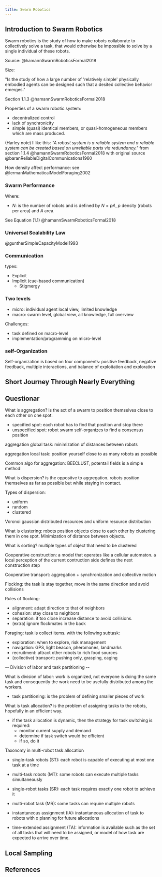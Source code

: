 ```yaml
---
title: Swarm Robotics
---
```


## Introduction to Swarm Robotics

<Definition term="Swarm Robotics">
Swarm robotics is the study of how to make robots collaborate to collectively solve a task, that would otherwise be impossible to solve by a single individual of these robots.
</Definition>

Source: @hamannSwarmRoboticsFormal2018

Size:

<Equation
    formula="10^{2} < \textrm{N} \ll 10^{23} "
    description="Plausible range for a swarm system."
/>

<Definition term="Swarm Robotics">
"Is the study of how a large number of 'relatively simple' physically embodied agents can be designed such that a desited collective behavior emerges."
</Definition>

Section 1.1.3 @hamannSwarmRoboticsFormal2018

Properties of a swarm robotic system:
- decentralized control
- lack of synchronicity
- simple (quasi) identical members, or quasi-homogeneous members which are mass produced.

(Harley note) I like this: *"A robust system is a reliable system and a reliable system can be created based on unreliable parts via redundancy."* from section 1.1.4 @hamannSwarmRoboticsFormal2018 with original source @baranReliableDigitalCommunications1960

How density affect performance: see @lermanMathematicalModelForaging2002

### Swarm Performance

<Equation
    formula="\Pi(N) = \frac{N}{e^{N}}"
    description="Swarm performance"
/>

Where:
- $N$: is the number of robots and is defined by $N=pA$, $p$ density (robots per area) and $A$ area.

See Equation (1.1) @hamannSwarmRoboticsFormal2018

### Universal Scalability Law

@guntherSimpleCapacityModel1993

### Communication

types:
- Explicit
- Implicit (cue-based communication)
    - Stigmergy

### Two levels

- micro: individual agent local view, limited knowledge
- macro: swarm level, global view, all knowledge, full overview

Challenges:
- task defined on macro-level
- implementation/programming on micro-level

### self-Organization

Self-organization is based on four components: positive feedback, negative feedback, multiple interactions, and balance of exploitation and exploration

## Short Journey Through Nearly Everything



## Questionar

What is aggregation? is the act of a swarm to position themselves close to each other on one spot.
- specified spot: each robot has to find that position and stop there
- unspecified spot: robot swarm self-organizes to find a consensus position

aggregation global task: minimization of distances between robots

aggregation local task: position yourself close to as many robots as possible

Common algo for aggregation: BEECLUST, potentail fields is a simple method

What is dispersion? is the oppositve to aggregation. robots position themselves as far as possible but while staying in contact.

Types of dispersion:
- uniform
- random
- clustered

Voronoi gaussian distributed resources and uniform resource distribution

What is clustering: robots position objects close to each other by clustering them in one spot. Minimization of distance between objects.

What is sorting? multiple types of object that need to be clustered

Cooperative construction: a model that operates like a cellular automaton. a local perception of the current contruction side defines the next construction step

Cooperative transport: aggregation + synchronization and collective motion

Flocking: the task is stay together, move in the same direction and avoid collisions

Rules of flocking:
- alignment: adapt direction to that of neighbors
- cohesion: stay close to neighbors
- separation: if too close increase distance to avoid collisions.
- (extra) ignore flockmates in the back

Foraging: task is collect items. with the following subtask:
- exploration: when to explore, risk management
- navigation: GPS, light beacon, pheromones, landmarks
- recruitment: attract other robots to rich food sources
- (collective) transport: pushing only, grasping, caging

-- Division of labor and task partitioning --

What is division of labor: work is organized, not everyone is doing the same task and consequently the work need to be usefully distributed among the workers.
- task partitioning: is the problem of defining smaller pieces of work

What is task allocation? is the problem of assigning tasks to the robots, hopefully in an efficient way.
- if the task allocation is dynamic, then the strategy for task switching is required:
    - monitor current supply and demand
    - determine if task switch would be efficient
    - if so, do it


Taxonomy in multi-robot task allocation

- single-task robots (ST): each robot is capable of executing at most one task at a time
- multi-task robots (MT): some robots can execute multiple tasks simultaneously

- single-robot tasks (SR): each task requires exactly one robot to achieve it
- multi-robot task (MR): some tasks can require multiple robots

- instantaneous assignment (IA): instantaneous allocation of task to robots with o planning for future allocations
- time-extended assignment (TA): information is available such as the set of all tasks that will need to be assigned, or model of how task are expected to arrive over time.

## Local Sampling


## References
